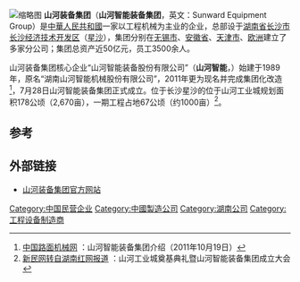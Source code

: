 [[File:人工湖_-_panoramio.jpg|缩略图]]
'''山河装备集团'''（'''山河智能装备集团'''，英文：Sunward Equipment Group）是[[中華人民共和國|中華人民共和國]]一家以工程机械为主业的企业，总部设于[[湖南省|湖南省]][[长沙市|长沙市]][[长沙经济技术开发区|长沙经济技术开发区]]（[[星沙|星沙]]），集团分别在[[无锡市|无锡市]]、[[安徽省|安徽省]]、[[天津市|天津市]]、[[欧洲|欧洲]]建立了多家分公司；集团总资产近50亿元，员工3500余人。

山河装备集团核心企业“山河智能装备股份有限公司”（'''山河智能'''，{{szse2|002097}}）始建于1989年，原名“湖南山河智能机械股份有限公司”，2011年更为现名并完成集团化改造<ref>[http://exhibit.lmjx.net/2011/201110/20111019201551.shtml 中国路面机械网] {{Wayback|url=http://exhibit.lmjx.net/2011/201110/20111019201551.shtml |date=20111230100259 }}：山河智能装备集团介绍（2011年10月19日）</ref>，7月28日山河智能装备集团正式成立。位于长沙星沙的位于山河工业城规划面积178公顷（2,670亩），一期工程占地67公顷（约1000亩）<ref>[http://news.xinmin.cn/rollnews/2011/07/29/11559777.html 新民网转自湖南红网报道] {{Wayback|url=http://news.xinmin.cn/rollnews/2011/07/29/11559777.html |date=20160304123043 }}：山河工业城奠基典礼暨山河智能装备集团成立大会</ref>。

==参考==
{{reflist}}

== 外部链接 ==
* [http://www.sunward.com.cn/ 山河装备集团官方网站] {{Wayback|url=http://www.sunward.com.cn/ |date=20120215120511 }}

[[Category:中国民营企业|Category:中国民营企业]]
[[Category:中國製造公司|Category:中國製造公司]]
[[Category:湖南公司|Category:湖南公司]]
[[Category:工程设备制造商|Category:工程设备制造商]]
